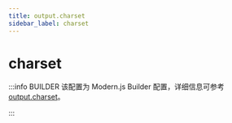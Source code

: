 ```yaml
---
title: output.charset
sidebar_label: charset
---
```

# charset

:::info BUILDER
该配置为 Modern.js Builder 配置，详细信息可参考 [output.charset](https://modernjs.dev/builder/api/config-output.html#output-charset)。

:::


<Main />
